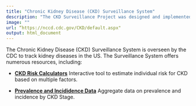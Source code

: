 ---
title: "Chronic Kidney Disease (CKD) Surveillance System"
description: "The CKD Surveillance Project was designed and implemented to document the burden of CKD and its risk factors in the U.S. population over time, and track the progress of our efforts to prevent, detect, and manage CKD and its complications."
image: ""
url: “https://nccd.cdc.gov/CKD/default.aspx"
output: html_document
---

The Chronic Kidney Disease (CKD) Surveillance System is overseen by the CDC
to track kidney diseases in the US. The Surveillance System offers numerous 
resources, including:

* **[CKD Risk Calculators](https://nccd.cdc.gov/CKD/Calculators.aspx)** Interactive
tool to estimate individual risk for CKD based on multiple factors.

* **[Prevalence and Incididence Data](https://nccd.cdc.gov/CKD/detail.aspx?Qnum=Q8#refreshPosition)** Aggregate
data on prevalence and incidence by CKD Stage.